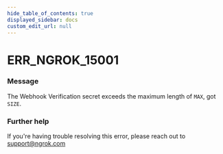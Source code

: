 ```yaml
---
hide_table_of_contents: true
displayed_sidebar: docs
custom_edit_url: null
---
```



# ERR_NGROK_15001

### Message

The Webhook Verification secret exceeds the maximum length of `MAX`, got `SIZE`.

### Further help

If you're having trouble resolving this error, please reach out to [support@ngrok.com](mailto:support@ngrok.com?subject=Help%20with%20ERR_NGROK_15001)

<ErrorDetails error="err_ngrok_15001" />
